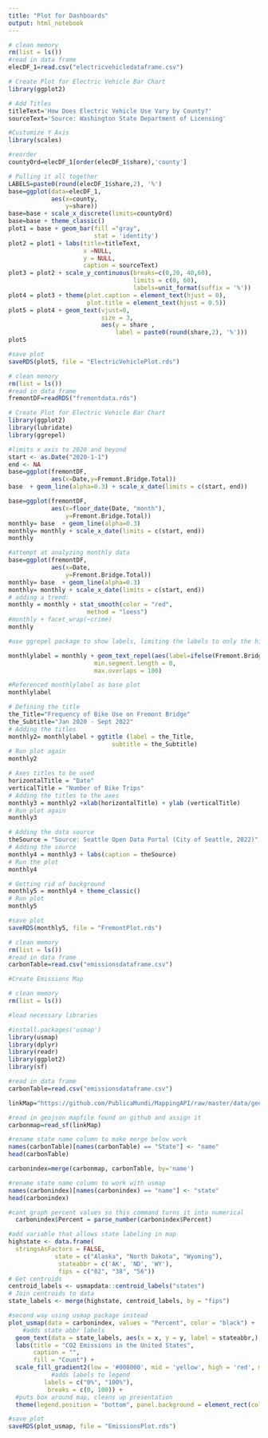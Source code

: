 ---
title: "Plot for Dashboards"
output: html_notebook
---

```{r - Plot for Electic Vehicles}
# clean memory
rm(list = ls()) 
#read in data frame
elecDF_1=read.csv("electricvehicledataframe.csv")

# Create Plot for Electric Vehicle Bar Chart
library(ggplot2)

# Add Titles
titleText='How Does Electric Vehicle Use Vary by County?'
sourceText='Source: Washington State Department of Licensing'

#Customize Y Axis
library(scales)

#reorder
countyOrd=elecDF_1[order(elecDF_1$share),'county']

# Pulling it all together
LABELS=paste0(round(elecDF_1$share,2), '%')
base=ggplot(data=elecDF_1,
            aes(x=county,
                y=share))
base=base + scale_x_discrete(limits=countyOrd)
base=base + theme_classic()
plot1 = base + geom_bar(fill ="gray",
                        stat = 'identity')
plot2 = plot1 + labs(title=titleText,
                     x =NULL, 
                     y = NULL,
                     caption = sourceText) 
plot3 = plot2 + scale_y_continuous(breaks=c(0,20, 40,60),
                                   limits = c(0, 60), 
                                   labels=unit_format(suffix = '%'))
plot4 = plot3 + theme(plot.caption = element_text(hjust = 0), 
                      plot.title = element_text(hjust = 0.5))
plot5 = plot4 + geom_text(vjust=0, 
                          size = 3,
                          aes(y = share ,
                              label = paste0(round(share,2), '%')))
plot5
```
```{r - Save Plot as RDS}
#save plot
saveRDS(plot5, file = "ElectricVehiclePlot.rds")

```

```{r - Plot for Fremont Bikes}
# clean memory
rm(list = ls()) 
#read in data frame
fremontDF=readRDS("fremontdata.rds")

# Create Plot for Electric Vehicle Bar Chart
library(ggplot2)
library(lubridate)
library(ggrepel)

#limits x axis to 2020 and beyond
start <- as.Date("2020-1-1")
end <- NA
base=ggplot(fremontDF,
            aes(x=Date,y=Fremont.Bridge.Total))
base  + geom_line(alpha=0.3) + scale_x_date(limits = c(start, end)) 

base=ggplot(fremontDF,
            aes(x=floor_date(Date, "month"),
                y=Fremont.Bridge.Total))
monthly= base  + geom_line(alpha=0.3) 
monthly= monthly + scale_x_date(limits = c(start, end))
monthly

#attempt at analyzing monthly data
base=ggplot(fremontDF,
            aes(x=Date,
                y=Fremont.Bridge.Total))
monthly= base  + geom_line(alpha=0.3) 
monthly= monthly + scale_x_date(limits = c(start, end))
# adding a trend:
monthly = monthly + stat_smooth(color = "red",
                      method = "loess")
#monthly + facet_wrap(~crime)
monthly

#use ggrepel package to show labels, limiting the labels to only the highest values

monthlylabel = monthly + geom_text_repel(aes(label=ifelse(Fremont.Bridge.Total>=700,Fremont.Bridge.Total, "")),size=2,
                        min.segment.length = 0,
                        max.overlaps = 100)

#Referenced monthlylabel as base plot
monthlylabel

# Defining the title
the_Title="Frequency of Bike Use on Fremont Bridge"
the_Subtitle="Jan 2020 - Sept 2022"
# Adding the titles
monthly2= monthlylabel + ggtitle (label = the_Title,
                             subtitle = the_Subtitle)
# Run plot again
monthly2

# Axes titles to be used
horizontalTitle = "Date"
verticalTitle = "Number of Bike Trips"
# Adding the titles to the axes
monthly3 = monthly2 +xlab(horizontalTitle) + ylab (verticalTitle)
# Run plot again
monthly3

# Adding the data source
theSource = "Source: Seattle Open Data Portal (City of Seattle, 2022)"
# Adding the source
monthly4 = monthly3 + labs(caption = theSource)
# Run the plot
monthly4

# Getting rid of background
monthly5 = monthly4 + theme_classic()
# Run plot
monthly5
```

```{r - Save Plot as RDS}
#save plot
saveRDS(monthly5, file = "FremontPlot.rds")

```

```{r - Plot for Emissions Data}
# clean memory
rm(list = ls()) 
#read in data frame
carbonTable=read.csv("emissionsdataframe.csv")

#Create Emissions Map
```

```{r - Plot for Emissions}
# clean memory
rm(list = ls()) 

#load necessary libraries

#install.packages('usmap')
library(usmap)
library(dplyr)
library(readr)
library(ggplot2)
library(sf)

#read in data frame
carbonTable=read.csv("emissionsdataframe.csv")

linkMap="https://github.com/PublicaMundi/MappingAPI/raw/master/data/geojson/us-states.json"

#read in geojson mapfile found on github and assign it
carbonmap=read_sf(linkMap)
```

```{r}
#rename state name column to make merge below work
names(carbonTable)[names(carbonTable) == "State"] <- "name"
head(carbonTable)
```

```{r}
carbonindex=merge(carbonmap, carbonTable, by='name')
```

```{r}
#rename state name column to work with usmap
names(carbonindex)[names(carbonindex) == "name"] <- "state"
head(carbonindex)
```

```{r}
#cant graph percent values so this command turns it into numerical
  carbonindex$Percent = parse_number(carbonindex$Percent)
```

```{r}
#add variable that allows state labeling in map
highstate <- data.frame(
  stringsAsFactors = FALSE,
             state = c("Alaska", "North Dakota", "Wyoming"),
              stateabbr = c('AK', 'ND', 'WY'),
              fips = c("02", "38", "56"))
# Get centroids
centroid_labels <- usmapdata::centroid_labels("states")
# Join centroids to data
state_labels <- merge(highstate, centroid_labels, by = "fips")
```

```{r}
#second way using usmap package instead
plot_usmap(data = carbonindex, values = "Percent", color = "black") +
    #adds state abbr labels
  geom_text(data = state_labels, aes(x = x, y = y, label = stateabbr,), color = "black") +
  labs(title = "CO2 Emissions in the United States",
       caption = "",
       fill = "Count") +
  scale_fill_gradient2(low = '#008000', mid = 'yellow', high = 'red', midpoint = 50, name = "Per Capita % CO2 Emissions Change (1970-2020)", 
            #adds labels to legend           
          labels = c("0%", "100%"),
           breaks = c(0, 100)) + 
  #puts box around map, cleans up presentation
  theme(legend.position = "bottom", panel.background = element_rect(color='black'), legend.key.size = unit(0.4, "cm"), plot.title = element_text(size=14))
```

```{r - save plot as RDS}
#save plot
saveRDS(plot_usmap, file = "EmissionsPlot.rds")
```

